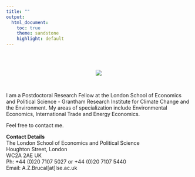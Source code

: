 ```yaml
---
title: ""
output:
  html_document:
    toc: true
    theme: sandstone
    highlight: default
---
```


<br>
<br>
<center>
<div style="width:300px; height=200px">
![](images/abrucal.jpg)
</div>
</center>
<br>

I am a Postdoctoral Research Fellow at the London School of Economics and Political Science - Grantham Research Institute for Climate Change and the Environment. My areas of specialization include Environmental Economics, International Trade and Energy Economics.

Feel free to contact me. 

**Contact Details**
<br>
The London School of Economics and Political Science <br>
Houghton Street, London <br>
WC2A 2AE UK <br>
Ph: +44 (0)20 7107 5027 or +44 (0)20 7107 5440 <br>
Email: A.Z.Brucal[at]lse.ac.uk
